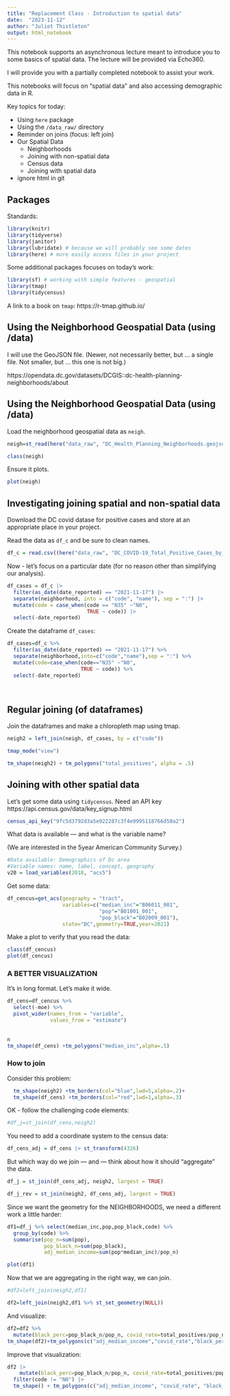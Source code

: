 ```yaml
---
title: "Replacement Class - Introduction to spatial data"
date:  "2023-11-12"
author: "Juliet Thistleton"
output: html_notebook
---
```


This notebook supports an asynchronous lecture meant to introduce you to some basics of spatial data.  The lecture will be provided via Echo360.

I will provide you with a partially completed notebook to assist your work.

This notebooks will focus on "spatial data" and also accessing demographic data in R.

Key topics for today:

* Using `here` package
* Using the `/data_raw/` directory
* Reminder on joins (focus: left join)
* Our Spatial Data
   * Neighborhoods
   * Joining with non-spatial data
   * Census data
   * Joining with spatial data
* ignore html in git

## Packages

Standards:

```r
library(knitr)
library(tidyverse)
library(janitor)
library(lubridate) # because we will probably see some dates
library(here) # more easily access files in your project
```

Some additional packages focuses on today's work:

```r
library(sf) # working with simple features - geospatial
library(tmap)
library(tidycensus)

```
A link to a book on `tmap`: https://r-tmap.github.io/


## Using the Neighborhood Geospatial Data (using /data)

I will use the GeoJSON file.  (Newer, not necessarily better, but ... a single file.  Not smaller, but ... this one is not big.)  

https://opendata.dc.gov/datasets/DCGIS::dc-health-planning-neighborhoods/about


## Using the Neighborhood Geospatial Data (using /data)

Load the neighborhood geospatial data as `neigh`.
```r
neigh=st_read(here("data_raw", "DC_Health_Planning_Neighborhoods.geojson")) |> clean_names()

class(neigh)
```

Ensure it plots.

```r
plot(neigh)
```


## Investigating joining spatial and non-spatial data

Download the DC covid datase for positive cases and store at an appropriate place in your project.

Read the data as `df_c` and be sure to clean names.

```r
df_c = read.csv((here("data_raw", "DC_COVID-19_Total_Positive_Cases_by_Neighborhood.csv"))) |> clean_names()
```

Now - let's focus on a particular date (for no reason other than simplifying our analysis).

```r
df_cases = df_c |>
  filter(as_date(date_reported) == "2021-11-17") |>
  separate(neighborhood, into = c("code", "name"), sep = ":") |>
  mutate(code = case_when(code == "N35" ~"N0", 
                          TRUE ~ code)) |>
  select(-date_reported)
```


Create the dataframe `df_cases`:

```r
df_cases=df_c %>%
  filter(as_date(date_reported) == "2021-11-17") %>% 
  separate(neighborhood,into=c("code","name"),sep = ":") %>%
  mutate(code=case_when(code=="N35" ~"N0",
                        TRUE ~ code)) %>%
  select(-date_reported)
  
  
```

## Regular joining (of dataframes)

Join the dataframes and make a chloropleth map using tmap.

```r
neigh2 = left_join(neigh, df_cases, by = c("code")) 

tmap_mode("view")

tm_shape(neigh2) + tm_polygons("total_positives", alpha = .5)

```


## Joining with other spatial data

Let's get some data using `tidycensus`.  Need an API key   https://api.census.gov/data/key_signup.html

```r
census_api_key("9fc5d3792d3a5e922287c3f4e9995118766d50a2")

```

 What data is available --- and what is the variable name?
 
 (We are interested in the 5year American Community Survey.)

```r
#Data available: Demographics of Dc area
#Variable names: name, label, concept, geography
v20 = load_variables(2018, "acs5")


```

Get some data:

```r
df_cencus=get_acs(geography = "tract",
                  variables=c("median_inc"="B06011_001",
                              "pop"="B01001_001",
                              "pop_black"="B02009_001"),
                  state="DC",geometry=TRUE,year=2021) 
```

Make a plot to verify that you read the data:

```r
class(df_cencus)
plot(df_cencus)
```


### A BETTER VISUALIZATION

It's in long format.  Let's make it wide.

```r
df_cens=df_cencus %>% 
  select(-moe) %>% 
  pivot_wider(names_from = "variable", 
              values_from = "estimate")
  
 
n
tm_shape(df_cens) +tm_polygons("median_inc",alpha=.5)
```


### How to join

Consider this problem:

```r

  tm_shape(neigh2) +tm_borders(col="blue",lwd=5,alpha=.2)+
  tm_shape(df_cens) +tm_borders(col="red",lwd=1,alpha=.3)
```

OK - follow the challenging code elements:

```r

#df_j=st_join(df_cens,neigh2)

```

You need to add a coordinate system to the census data:

```r
df_cens_adj = df_cens |> st_transform(4326)
```



But which way do we join --- and --- think about how it should "aggregate" the data.

```r
df_j = st_join(df_cens_adj, neigh2, largest = TRUE)
```

```r
df_j_rev = st_join(neigh2, df_cens_adj, largest = TRUE)
```

Since we want the geometry for the NEIGHBORHOODS, we need a different work a little harder:

```r
df1=df_j %>% select(median_inc,pop,pop_black,code) %>%
  group_by(code) %>%
  summarise(pop_n=sum(pop),
            pop_black_n=sum(pop_black), 
            adj_median_income=sum(pop*median_inc)/pop_n) 

plot(df1)
```


Now that we are aggregating in the right way, we can join.

```r
#df2=left_join(neigh2,df1)

df2=left_join(neigh2,df1 %>% st_set_geometry(NULL))

```

And visualize:

```r
df2=df2 %>% 
  mutate(black_perc=pop_black_n/pop_n, covid_rate=total_positives/pop_n)
tm_shape(df2)+tm_polygons(c("adj_median_income","covid_rate","black_perc"))
```

Improve that visualization:

```r
df2 |> 
    mutate(black_perc=pop_black_n/pop_n, covid_rate=total_positives/pop_n) |>
  filter(code != "N0") |>
  tm_shape() + tm_polygons(c("adj_median_income", "covid_rate", "black_perc"), alpha = .4)
```
